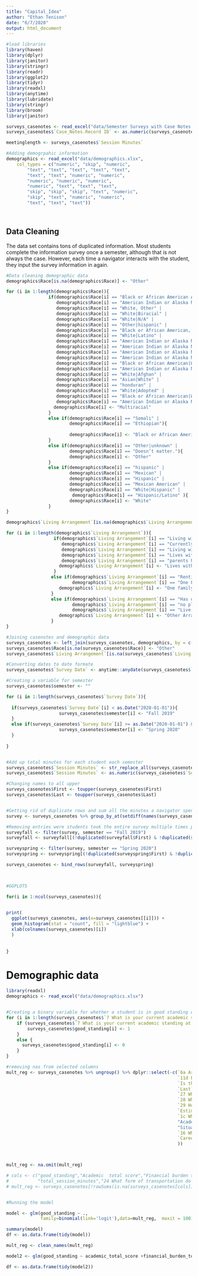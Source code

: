 ```yaml
---
title: "Capital_Idea"
author: "Ethan Tenison"
date: "6/7/2020"
output: html_document
---
```


```r
#load libraries
library(haven)
library(dplyr)
library(janitor)
library(stringr)
library(readr)
library(ggplot2)
library(tidyr)
library(readxl)
library(anytime)
library(lubridate)
library(stringr)
library(broom)
library(janitor)


```




```r

surveys_casenotes <- read_excel("data/Semester Surveys with Case Notes.xlsx")
surveys_casenotes$`Case_Notes.Record ID` <- as.numeric(surveys_casenotes$`Case_Notes.Record ID`)

meetinglength <- surveys_casenotes$`Session Minutes`

#Adding demogrpahic information
demographics <- read_excel("data/demographics.xlsx", 
    col_types = c("numeric", "skip", "numeric", 
        "text", "text", "text", "text", "text", 
        "text", "text", "numeric", "numeric", 
        "numeric", "numeric", "numeric", 
        "numeric", "text", "text", "text", 
        "skip", "skip", "skip", "text", "numeric", 
        "skip", "text", "numeric", "numeric", 
        "text", "text", "text"))




```

## Data Cleaning 

The data set contains tons of duplicated information. Most students complete the information survey once a semester, although that is not always the case. However, each time a navigator interacts with the student, they input the survey information in again. 
```r


#Data cleaning demographic data
demographics$Race[is.na(demographics$Race)] <- "Other"

for (i in 1:length(demographics$Race)){
                if(demographics$Race[i] == "Black or African American AND White" |
                   demographics$Race[i] == "American Indian or Alaska Native, Black or African American" |
                   demographics$Race[i] == "White, Other" | 
                   demographics$Race[i] == "White|Biracial" |
                   demographics$Race[i] == "White|N/A" |
                   demographics$Race[i] == "Other|hispanic" |
                   demographics$Race[i] == "Black or African American, Other" |
                   demographics$Race[i] == "White|Latino" |
                   demographics$Race[i] == "American Indian or Alaska Native, White" |
                   demographics$Race[i] == "American Indian or Alaska Native|Asian|Native Hawaiian or Pacific Islander|White" |
                   demographics$Race[i] == "American Indian or Alaska Native|White|pakistani" |
                   demographics$Race[i] == "American Indian or Alaska Native|White" |
                   demographics$Race[i] == "Black or African American|White" |
                   demographics$Race[i] == "American Indian or Alaska Native|Asian|Black or African American" |
                   demographics$Race[i] == "White|Afghan" |
                   demographics$Race[i] == "Asian|White" |
                   demographics$Race[i] == "honduran" |
                   demographics$Race[i] == "White|Adopted" |
                   demographics$Race[i] == "Black or African American|White|Mexican" |
                   demographics$Race[i] == "American Indian or Alaska Native|Black or African American")        {
                  demographics$Race[i] <- "Multiracial"
                }
                else if(demographics$Race[i] == "Somali" |
                        demographics$Race[i] == "Ethiopian"){ 
                  
                        demographics$Race[i] <- "Black or African American"
                }
                else if(demographics$Race[i] == "Other|unknown" |
                        demographics$Race[i] == "Doesn’t matter."){        
                        demographics$Race[i] <- "Other"
                }
                else if(demographics$Race[i] == "hispanic" |
                        demographics$Race[i] == "Mexican" |
                        demographics$Race[i] == "Hispanic" |
                        demographics$Race[i] == "Mexican American" |
                        demographics$Race[i] == "White|Hispanic" | 
                         demographics$Race[i] == "Hispanic/Latino" ){        
                        demographics$Race[i] <- "White"
                }
}

demographics$`Living Arrangement`[is.na(demographics$`Living Arrangement`)] <- "Other"

for (i in 1:length(demographics$`Living Arrangement`)){
                  if(demographics$`Living Arrangement`[i] == "Living with parents" | 
                     demographics$`Living Arrangement`[i] == "Currently staying with son and at home" |
                     demographics$`Living Arrangement`[i] == "Living with my parents" |
                     demographics$`Living Arrangement`[i] == "Lives with parent" |
                     demographics$`Living Arrangement`[i] == "parents house hold"){        
                    demographics$`Living Arrangement`[i] <- "Lives with Family"
                  }
                 else if(demographics$`Living Arrangement`[i] == "Renting in a family house" |
                         demographics$`Living Arrangement`[i] == "One Family"){        
                    demographics$`Living Arrangement`[i] <- "One family household"
                 }
                 else if(demographics$`Living Arrangement`[i] == "Has one roommate" |
                         demographics$`Living Arrangement`[i] == "no place of my own. Living with a friend" |
                         demographics$`Living Arrangement`[i] == "Live with my sister and roomates"){        
                    demographics$`Living Arrangement`[i] <- "Other Arrangement"
                 }
}

#Joining casenotes and demographic data
surveys_casenotes <- left_join(surveys_casenotes, demographics, by = c("Case_Notes.Record ID" = "Record ID"))
surveys_casenotes$Race[is.na(surveys_casenotes$Race)] <- "Other"
surveys_casenotes$`Living Arrangement`[is.na(surveys_casenotes$`Living Arrangement`)] <- "Other Arrangement"

#Converting dates to date formate
surveys_casenotes$`Survey Date` <- anytime::anydate(surveys_casenotes$`Survey Date`)

#Creating a variable for semester
surveys_casenotes$semester <- ""

for (i in 1:length(surveys_casenotes$`Survey Date`)){
  
  if(surveys_casenotes$`Survey Date`[i] < as.Date("2020-01-01")){        
                    surveys_casenotes$semester[i] <- "Fall 2019"
  }
  else if(surveys_casenotes$`Survey Date`[i] >= as.Date("2020-01-01") & surveys_casenotes$`Survey Date`[i] <= as.Date("2020-06-01") ){
                    surveys_casenotes$semester[i] <- "Spring 2020"
  }
  
}


#Add up total minutes for each student each semester 
surveys_casenotes$`Session Minutes` <- str_replace_all(surveys_casenotes$`Session Minutes`, " Minutes", "")
surveys_casenotes$`Session Minutes` <- as.numeric(surveys_casenotes$`Session Minutes`)

#Changing names to all upper 
surveys_casenotes$First <- toupper(surveys_casenotes$First)
surveys_casenotes$Last <- toupper(surveys_casenotes$Last)


#Getting rid of duplicate rows and sum all the minutes a navigator spent interacting with student per semester
survey <- surveys_casenotes %>% group_by_at(setdiff(names(surveys_casenotes), c("Session Minutes","Case Note", "Note Code", "Note Date Entered","Type of Contact","Note Importance","Note Meeting Date","Semester_Survey.Record ID", "Case_Notes.Record ID"))) %>% summarize(total_session_minutes = sum(`Session Minutes`))

#Removing entries were students took the entire survey multiple times per semester
surveyfall <- filter(survey, semester == "Fall 2019")
surveyfall <- surveyfall[(!duplicated(surveyfall$First) & !duplicated(surveyfall$Last) ), ]

surveyspring <- filter(survey, semester == "Spring 2020")
surveyspring <- surveyspring[(!duplicated(surveyspring$First) & !duplicated(surveyspring$Last) ), ]

surveys_casenotes <- bind_rows(surveyfall, surveyspring)
 



```



```r

#GGPLOTS

for(i in 1:ncol(surveys_casenotes)){
  

print(
  ggplot(surveys_casenotes, aes(x=surveys_casenotes[[i]])) +
  geom_histogram(stat = "count", fill = "lightblue") +
  xlab(colnames(surveys_casenotes)[i])
  )
  
  
}

```

# Demographic data

```r

library(readxl)
demographics <- read_excel("data/demographics.xlsx")



```

```r

#Creating a binary variable for whether a student is in good standing or not. 
for (i in 1:length(surveys_casenotes$`7 What is your current academic standing at ACC?`)) {
    if (surveys_casenotes$`7 What is your current academic standing at ACC?`[i] == "Good standing -") {
        surveys_casenotes$good_standing[i] <- 1
    }
    else {
      surveys_casenotes$good_standing[i] <- 0
    }
}

#removing nas from selected columns
mult_reg <- surveys_casenotes %>% ungroup() %>% dplyr::select(-c(`6a Are you enrolled in College Prep?`,`6b Are you awaiting acceptance into a`,
                                                                 `11d Please specify your OTHER financial`,`23a If yes, please explain`,
                                                                 `Is this an Intake Applicant or a current`, `Survey Date`, `First`,
                                                                 `Last`,`semester`, `26 What are your top two academic goals`,
                                                                 `27 What are your top two personal goals`,
                                                                 `28 What are your top two motivators for`,
                                                                 `29 How can your Career Navigator better`,
                                                                 `Estimated Graduation Date`,
                                                                 `1c Who is your assigned Career Navigator?`,
                                                                 "Academic Priority Level", "Financial Priority Level",
                                                                 "Situational Priority Level", "7 What is your current academic standing at ACC?",
                                                                 `16 Which best describes your current living situation?`,
                                                                 `Career Goal`, "Component"
                                                                 ))



mult_reg <- na.omit(mult_reg)

# cols <- c("good_standing","Academic  total score","Financial burden total score", "Situational total score",
#           "total_session_minutes","24 What form of transportation do you most commonly use?" )
# mult_reg <- surveys_casenotes[!rowSums(is.na(surveys_casenotes[cols])), ]


#Running the model

model <- glm(good_standing ~ .,
             family=binomial(link='logit'),data=mult_reg,  maxit = 100)

summary(model)
df <- as.data.frame(tidy(model))

mult_reg <- clean_names(mult_reg)

model2 <- glm(good_standing ~ academic_total_score +financial_burden_total_score + situational_total_score +,family=binomial(link='logit'),data=mult_reg)

df <- as.data.frame(tidy(model2))

```